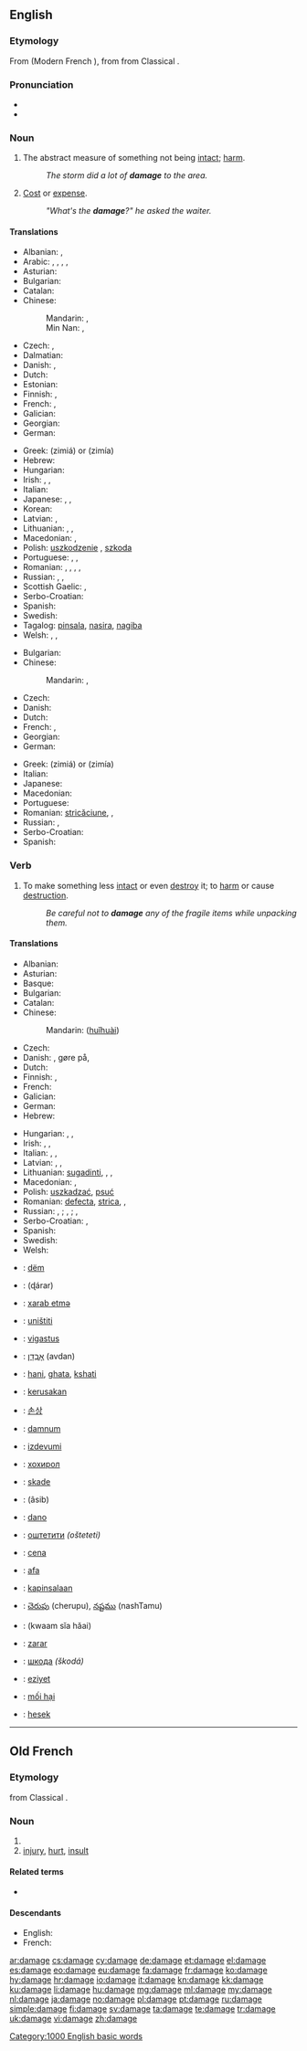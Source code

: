 ==English==

{{wikipedia}}

===Etymology===
From {{etyl|fro}} {{term|damage|lang=fro}} (Modern French {{term|dommage|lang=fr}}), from {{etyl|VL.}} {{recons|damnaticum|lang=VL.|sc=Latn}} from  Classical {{etyl|la}} {{term|damnum|lang=la}}.

===Pronunciation===
* {{IPA|/ˈdæmɪdʒ/}}
* {{audio|en-us-damage.ogg|Audio (US)}}

===Noun===
{{en-noun}}

# The abstract measure of something not being [[intact]]; [[harm]].
#: ''The storm did a lot of '''damage''' to the area.''
# {{slang}} [[cost|Cost]] or [[expense]].
#: ''"What's the '''damage'''?" he asked the waiter.''

====Translations====
{{trans-top|abstract measure of something not being intact; harm}}
* Albanian: {{t-|sq|dëmtim|m}}, {{t-|sq|dëm|m}}
* Arabic: {{t-|ar|عطل|m|tr=3uTl}}, {{t-|ar|ضرر|m|tr=Darar}}, {{t-|ar|أضرار|m|tr='iDraar}}, {{t-|ar|تلف|m|tr=talaf}}, {{t-|ar|خسارة|f|tr=khasaara}}
* Asturian: {{t-|ast|dañu|m}}
* Bulgarian: {{t+|bg|щета|f}}
* Catalan: {{t-|ca|dany|m}}
* Chinese:
*: Mandarin: {{t-|cmn|損害|sc=Hani}}, {{t|cmn|损害|tr=sǔnhài|sc=Hani}}
*: Min Nan: {{t+|nan|損害|tr=sún-hāi|sc=Hans}}, {{t-|nan|敗害|tr=pāi-hāi|sc=Hans}}
* Czech: {{t-|cs|poškození|n}}, {{t+|cs|škoda|f}}
* Dalmatian: {{tø|dlm|damno}}
* Danish: {{t+|da|skade|c}}, {{t-|da|beskadigelse|c}}
* Dutch: {{t+|nl|schade}}
* Estonian: {{t-|et|kahju}}
* Finnish: {{t+|fi|vaurio}}, {{t+|fi|vahinko}}
* French: {{t+|fr|dégât|m}}, {{t+|fr|dommage|m}}
* Galician: {{t-|gl|dano|m}}
* Georgian: {{t-|ka|ზიანი|sc=Geor|tr=ziani}}
* German: {{t+|de|Schaden|m}}
{{trans-mid}}
* Greek: {{t+|el|ζημιά|f}} (zimiá) or {{t+|el|ζημία|f}} (zimía)
* Hebrew: {{t-|he|נזק|m|tr=nezeq}}
* Hungarian: {{t+|hu|kár}}
* Irish: {{t-|ga|damáiste|m}}, {{t-|ga|díobháil|f}}, {{t-|ga|millteanas|m}}
* Italian: {{t+|it|danno|m}}
* Japanese: {{t-|ja|痛手|tr=いたで, itade}}, {{t+|ja|損害|tr=そんがい, songai}}, {{t+|ja|損傷|tr=そんしょう, sonshō}}
* Korean: {{t+|ko|손해|sc=Kore}}
* Latvian: {{t-|lv|bojājums|m}}, {{t-|lv|postījums|m}}
* Lithuanian: {{t-|lt|žala|f}}, {{t+|lt|nuostolis|m}}, {{t-|lt|sugadinimas|m}}
* Macedonian: {{t-|mk|штета|f|tr=štéta|sc=Cyrl}}, {{t-|mk|оштетување|n|tr=oštetúvanje|sc=Cyrl}}
* Polish: [[uszkodzenie]] {{n}}, [[szkoda]] {{f}}
* Portuguese: {{t-|pt|avaria|f}}, {{t+|pt|dano|m}}, {{t+|pt|estrago|m}}
* Romanian: {{t-|ro|avarie}}, {{t-|ro|daună}}, {{t-|ro|pagubă}}, {{t-|ro|avarii|f-p}}, {{t-|ro|daună|f-p}}
* Russian: {{t+|ru|повреждение|n|tr=povreždénije}}, {{t+|ru|ущерб|m|tr=uščérb}}, {{t+|ru|вред|m|tr=vred}}
* Scottish Gaelic: {{t-|gd|coire|f}}, {{t-|gd|milleadh|m}}
* Serbo-Croatian: {{t-|sh|šteta|f|alt=štȅta}}
* Spanish: {{t+|es|daño|m}}
* Swedish: {{t+|sv|skada|c}}
* Tagalog: [[pinsala]], [[nasira]], [[nagiba]]
* Welsh: {{t+|cy|difrod|m}}, {{t-|cy|amhariad|m}}, {{t-|cy|amhariadau|p}}
{{trans-bottom}}

{{trans-top|cost or expense}}
* Bulgarian: {{t+|bg|вреда|f}}
* Chinese:
*: Mandarin: {{t-|cmn|損失|sc=Hani}}, {{t|cmn|损失|tr=sǔnshī|sc=Hani}}
* Czech: {{t+|cs|cena|f}}
* Danish: {{t+|da|skade|c}}
* Dutch: {{t+|nl|schade}}
* French: {{t+|fr|dégât|m}}, {{t+|fr|dommage|m}}
* Georgian: {{t-|ka|ზარალი|sc=Geor|tr=zarali}}
* German: {{t+|de|Schaden|m}}
{{trans-mid}}
* Greek: {{t+|el|ζημιά|f}} (zimiá) or {{t+|el|ζημία|f}} (zimía)
* Italian: {{t+|it|danno|m}}
* Japanese: {{t+|ja|損失|tr=そんしつ, sonshitsu}}
* Macedonian: {{t-|mk|штета|f|tr=štéta|sc=Cyrl}}
* Portuguese: {{t+|pt|estrago|m}}
* Romanian: [[stricăciune]], {{t-|ro|pagube|f-p}}, {{t-|ro|daune|f-p}}
* Russian: {{t+|ru|ущерб|m|tr=uščérb}}, {{t+|ru|убыток|m|tr=ubýtok}}
* Serbo-Croatian: {{t-|sh|šteta|f|alt=štȅta}}
* Spanish: {{t+|es|daño|m}}
{{trans-bottom}}

===Verb===
{{en-verb|damag|ing}}

# To make something less [[intact]] or even [[destroy]] it; to [[harm]] or cause [[destruction]].
#: ''Be careful not to '''damage''' any of the fragile items while unpacking them.''

====Translations====
{{trans-top|to make something less intact or even destroy it; to harm or cause destruction}}
* Albanian: {{t-|sq|dëmtoj}}
* Asturian: {{t-|ast|dañar}}
* Basque: {{t+|eu|kalte egin}}
* Bulgarian: {{t+|bg|повреждам}}
* Catalan: {{t+|ca|danyar}}
* Chinese:
*: Mandarin: {{zh-ts|毀壞|毁坏}} ([[huǐ]][[huài]])
* Czech: {{t-|cs|poškodit}}
* Danish: {{t-|da|beskadige}}, gøre {{t+|da|skade}} på, {{t-|da|tilføje}} {{t+|da|skade}}
* Dutch: {{t+|nl|beschadigen}}
* Finnish: {{t+|fi|vaurioittaa}}, {{t+|fi|vahingoittaa}}
* French: {{t+|fr|endommager}}
* Galician: {{t-|gl|danar}}
* German: {{t+|de|beschädigen}}
* Hebrew: {{t+|he|הזיק|tr=hizík}}
{{trans-mid}}
* Hungarian: {{t+|hu|megkárosít}}, {{t+|hu|megrongál}}, {{t+|hu|tönkretesz}}
* Irish: {{t-|ga|damáistigh}}, {{t-|ga|déan}} {{t-|ga|damáiste}}, {{t-|ga|déan}} {{t-|ga|díobháil}}
* Italian: {{t+|it|danneggiare}}, {{t+|it|rovinare}}, {{t+|it|macchiare}}
* Latvian: {{t-|lv|sabojāt}}, {{t-|lv|sasist}}, {{t-|lv|sapostīt}}
* Lithuanian: [[sugadinti]], {{t-|lt|padaryti nuostolių}}, {{t-|lt|padaryti žalos}}, {{t-|lt|pakenkti}}
* Macedonian: {{t-|mk|оштетува|tr=oštétuva|sc=Cyrl}}, {{t-|mk|расипува|tr=rasípuva|sc=Cyrl}}
* Polish: [[uszkadzać]], [[psuć]]
* Romanian: [[defecta]], [[strica]], {{t-|ro|deteriora}}, {{t-|ro|avaria}}
* Russian: {{t+|ru|повреждать|tr=povreždát’}} {{impf}}, {{t+|ru|повредить|tr=povredít’}} {{pf.}}; {{t+|ru|портить|tr=pórtit’}} {{impf}}, {{t+|ru|испортить|tr=ispórtit’}} {{pf.}}; {{t-|ru|наносить ущерб|tr=nanosít’ uščérb}} {{impf}}, {{t-|ru|нанести ущерб|tr=nanestí uščérb}} {{pf.}}
* Serbo-Croatian: {{t-|sh|oštetiti}}, {{t-|sh|pokvariti}}
* Spanish: {{t+|es|dañar}}
* Swedish: {{t+|sv|skada}}
* Welsh: {{t+|cy|amharu}}
{{trans-bottom}}

{{checktrans-top}}
* {{ttbc|sq}}: [[dëm]]
* {{ttbc|ar}}: {{Arab|[[ضرر]]}} (ɖárar)
* {{ttbc|az}}: [[xarab etmə]]
* {{ttbc|sh}}: [[uništiti]]
* {{ttbc|et}}: [[vigastus]]
* {{ttbc|he}}: [[אבדן|אָבְדָן]] (avdan)
* {{ttbc|hi}}: [[hani]], [[ghata]], [[kshati]]
* {{ttbc|id}}: [[kerusakan]]
* {{ttbc|ko}}: [[손상]] {{qualifier|sonsang}}
{{trans-mid}}
* {{ttbc|la}}: [[damnum]] {{n}}
* {{ttbc|lv}}: [[izdevumi]]
* {{ttbc|mn}}: [[хохирол]] {{qualifier|hohirol}}
* {{ttbc|no}}: [[skade]]
* {{ttbc|fa}}: {{fa-Arab|[[آسیب]]}} (âsib)
* {{ttbc|pt}}: [[dano]]
* {{ttbc|sh}}: [[оштетити]] ''(ošteteti)''
* {{ttbc|sk}}: [[cena]]
* {{ttbc|sw}}: [[afa]]
* {{ttbc|tl}}: [[kapinsalaan]]
* {{ttbc|te}}: [[చెరుపు]] (cherupu), [[నష్టము]] (nashTamu)
* {{ttbc|th}}: {{Thai|[[ความเสียหาย]]}} (kwaam sĭa hăai)
* {{ttbc|tr}}: [[zarar]]
* {{ttbc|uk}}: [[шкода]] ''(škodá)''
* {{ttbc|ug}}: [[eziyet]]
* {{ttbc|vi}}: [[mối hại]]
* {{ttbc|yi}}: [[hesek]]
{{trans-bottom}}

[[Category:1000 English basic words]]

----

==Old French==

===Etymology===
{{etyl|VL.|fro}} {{recons|damnaticum|lang=VL.|sc=Latn}} from  Classical {{etyl|la|fro}} {{term|damnum|lang=la}}.

===Noun===
{{fro-noun|m}}

# {{l/en|damage}}
# [[injury]], [[hurt]], [[insult]]

====Related terms====
* {{l/fro|damagier}}

====Descendants====
* English: {{l/en|damage}}
* French: {{l/fr|dommage}}

[[ar:damage]]
[[cs:damage]]
[[cy:damage]]
[[de:damage]]
[[et:damage]]
[[el:damage]]
[[es:damage]]
[[eo:damage]]
[[eu:damage]]
[[fa:damage]]
[[fr:damage]]
[[ko:damage]]
[[hy:damage]]
[[hr:damage]]
[[io:damage]]
[[it:damage]]
[[kn:damage]]
[[kk:damage]]
[[ku:damage]]
[[li:damage]]
[[hu:damage]]
[[mg:damage]]
[[ml:damage]]
[[my:damage]]
[[nl:damage]]
[[ja:damage]]
[[no:damage]]
[[pl:damage]]
[[pt:damage]]
[[ru:damage]]
[[simple:damage]]
[[fi:damage]]
[[sv:damage]]
[[ta:damage]]
[[te:damage]]
[[tr:damage]]
[[uk:damage]]
[[vi:damage]]
[[zh:damage]]